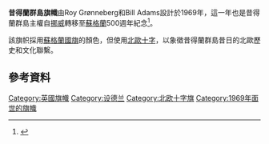 {{noteTA
|1=zh-cn:设得兰; zh-tw:昔得蘭; zh-sg:设德兰; zh-hk: 設得蘭
|2=zh-cn:诺斯; zh-sg:诺尔斯
}}
{{Infobox flag
| Name = Shetland
| Article = 
| Image = Flag of Shetland.svg
| Noborder = 
| Nickname = 
| Morenicks = 
| Use = 100000
| Symbol = 
| Proportion = 3:5 (5:2:5, 5:2:13)
| Adoption = 1969
| Design = 藍底加白色[[北歐十字|北歐十字]]
| Designer = Roy Grønneberg & Bill Adams
}}
'''昔得蘭群島旗幟'''由Roy Grønneberg和Bill Adams設計於1969年，這一年也是昔得蘭群島主權自[[挪威|挪威]]轉移至[[蘇格蘭|蘇格蘭]]500週年紀念<ref>{{Cite web|title=Shetland Islands (United Kingdom)|url=http://www.crwflags.com/fotw/flags/gb-shetl.html|access-date=2015-01-06|archive-url=https://web.archive.org/web/20141011072506/http://www.crwflags.com/fotw/flags/gb-shetl.html|archive-date=2014-10-11|dead-url=no}}</ref>。

該旗帜採用[[蘇格蘭國旗|蘇格蘭國旗]]的顏色，但使用[[北歐十字|北歐十字]]，以象徵昔得蘭群島昔日的北歐歷史和文化聯繫。

==參考資料==
{{Reflist|2}}

[[Category:英國旗幟|Category:英國旗幟]]
[[Category:设德兰|Category:设德兰]]
[[Category:北欧十字旗|Category:北欧十字旗]]
[[Category:1969年面世的旗幟|Category:1969年面世的旗幟]]